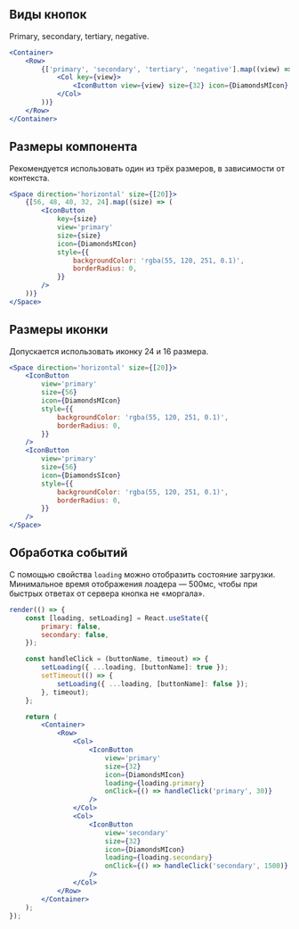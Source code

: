 ## Виды кнопок

Primary, secondary, tertiary, negative.

```jsx live
<Container>
    <Row>
        {['primary', 'secondary', 'tertiary', 'negative'].map((view) => (
            <Col key={view}>
                <IconButton view={view} size={32} icon={DiamondsMIcon} />
            </Col>
        ))}
    </Row>
</Container>
```

## Размеры компонента

Рекомендуется использовать один из трёх размеров, в зависимости от контекста.

```jsx live
<Space direction='horizontal' size={[20]}>
    {[56, 48, 40, 32, 24].map((size) => (
        <IconButton
            key={size}
            view='primary'
            size={size}
            icon={DiamondsMIcon}
            style={{
                backgroundColor: 'rgba(55, 120, 251, 0.1)',
                borderRadius: 0,
            }}
        />
    ))}
</Space>
```

## Размеры иконки

Допускается использовать иконку 24 и 16 размера.

```jsx live
<Space direction='horizontal' size={[20]}>
    <IconButton
        view='primary'
        size={56}
        icon={DiamondsMIcon}
        style={{
            backgroundColor: 'rgba(55, 120, 251, 0.1)',
            borderRadius: 0,
        }}
    />
    <IconButton
        view='primary'
        size={56}
        icon={DiamondsSIcon}
        style={{
            backgroundColor: 'rgba(55, 120, 251, 0.1)',
            borderRadius: 0,
        }}
    />
</Space>
```

## Обработка событий

С помощью свойства `loading` можно отобразить состояние загрузки. Минимальное время отображения лоадера — 500мс, чтобы при быстрых ответах от сервера кнопка не «моргала».

```jsx live
render(() => {
    const [loading, setLoading] = React.useState({
        primary: false,
        secondary: false,
    });

    const handleClick = (buttonName, timeout) => {
        setLoading({ ...loading, [buttonName]: true });
        setTimeout(() => {
            setLoading({ ...loading, [buttonName]: false });
        }, timeout);
    };

    return (
        <Container>
            <Row>
                <Col>
                    <IconButton
                        view='primary'
                        size={32}
                        icon={DiamondsMIcon}
                        loading={loading.primary}
                        onClick={() => handleClick('primary', 30)}
                    />
                </Col>
                <Col>
                    <IconButton
                        view='secondary'
                        size={32}
                        icon={DiamondsMIcon}
                        loading={loading.secondary}
                        onClick={() => handleClick('secondary', 1500)}
                    />
                </Col>
            </Row>
        </Container>
    );
});
```

